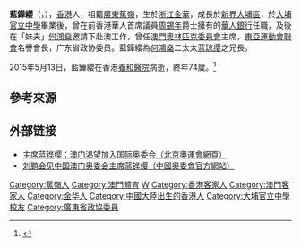 '''藍鏵纓'''（{{lang|en|Eddie Laam Wah Ying}}，{{bd|1941年||2015年|5月13日}}），[[香港|香港]]人，祖籍[[廣東|廣東]][[蕉嶺|蕉嶺]]，生於[[浙江|浙江]][[金華|金華]]，成長於[[新界|新界]][[大埔區|大埔區]]，於[[大埔官立中學|大埔官立中學]]畢業後，曾在前香港華人首席議員[[周錫年|周錫年]]爵士擁有的[[華人銀行|華人銀行]]任職，及後在「妹夫」[[何鴻燊|何鴻燊]]邀請下赴澳工作，曾任[[澳門奧林匹克委員會|澳門奧林匹克委員會]]主席，[[東亞運動會聯會|東亞運動會聯會]]名譽會長，广东省政协委员。藍鏵纓為[[何鴻燊|何鴻燊]]二太太[[蓝琼缨|蓝琼缨]]之兄長。

2015年5月13日，藍鏵纓在香港[[養和醫院|養和醫院]]病逝，終年74歲。<ref>{{cite web|url=http://www.macaodaily.com/html/2015-05/15/content_998029.htm|title=藍鏵纓逝世|date=2015-05-15|work=《澳門日報》|deadurl=yes|archiveurl=https://archive.is/20150514215348/http://www.macaodaily.com/html/2015-05/15/content_998029.htm|archivedate=2015-05-14|access-date=2015-05-14}}</ref>

== 參考來源 ==
{{reflist}}

== 外部链接 ==
* [https://web.archive.org/web/20090408233348/http://www.beijing2008.cn/81/71/article211697181.shtml 主席蓝铧缨：澳门渴望加入国际奥委会（北京奧運會網頁）]
* [https://web.archive.org/web/20100225033345/http://www.olympic.cn/china/friendship/2005-10-29/711055.html 刘鹏会见中国澳门奥委会主席蓝铧缨（中國奧委會官方網站）]

{{DEFAULTSORT:Laam Wah Ying}}
[[Category:蕉嶺人|Category:蕉嶺人]]
[[Category:澳門體育|Category:澳門體育]]
[[Category:藍姓|W]]
[[Category:香港客家人|Category:香港客家人]]
[[Category:澳門客家人|Category:澳門客家人]]
[[Category:金华人|Category:金华人]]
[[Category:中國大陸出生的香港人|Category:中國大陸出生的香港人]]
[[Category:大埔官立中學校友|Category:大埔官立中學校友]]
[[Category:廣東省政協委員|Category:廣東省政協委員]]
{{hk-bio-stub}}